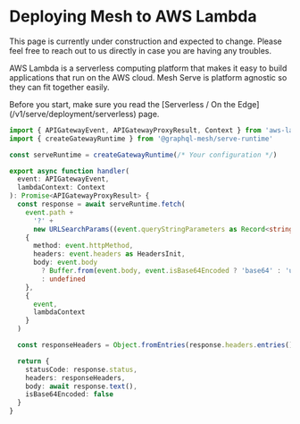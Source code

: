 
# Deploying Mesh to AWS Lambda

<Callout>
  This page is currently under construction and expected to change. Please feel free to reach out to
  us directly in case you are having any troubles.
</Callout>

AWS Lambda is a serverless computing platform that makes it easy to build applications that run on
the AWS cloud. Mesh Serve is platform agnostic so they can fit together easily.

<Callout>
  Before you start, make sure you read the [Serverless / On the
  Edge](/v1/serve/deployment/serverless) page.
</Callout>

```ts
import { APIGatewayEvent, APIGatewayProxyResult, Context } from 'aws-lambda'
import { createGatewayRuntime } from '@graphql-mesh/serve-runtime'

const serveRuntime = createGatewayRuntime(/* Your configuration */)

export async function handler(
  event: APIGatewayEvent,
  lambdaContext: Context
): Promise<APIGatewayProxyResult> {
  const response = await serveRuntime.fetch(
    event.path +
      '?' +
      new URLSearchParams((event.queryStringParameters as Record<string, string>) || {}).toString(),
    {
      method: event.httpMethod,
      headers: event.headers as HeadersInit,
      body: event.body
        ? Buffer.from(event.body, event.isBase64Encoded ? 'base64' : 'utf8')
        : undefined
    },
    {
      event,
      lambdaContext
    }
  )

  const responseHeaders = Object.fromEntries(response.headers.entries())

  return {
    statusCode: response.status,
    headers: responseHeaders,
    body: await response.text(),
    isBase64Encoded: false
  }
}
```
